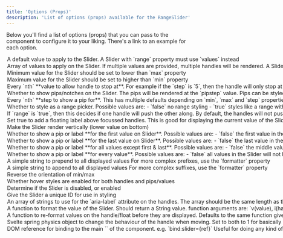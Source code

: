 ```yaml
---
title: 'Options (Props)'
description: 'List of options (props) available for the RangeSlider'
---
```


Below you'll find a list of options (props) that you can pass to the component to
configure it to your liking. There's a link to an example for each option.

<Option propName="value" propType="Number" defaultValue="50" link="values">  
  A default value to apply to the Slider. 
  <Info>A Slider with `range` property must use `values` instead</Info>
</Option>

<Option propName="values" propType="Array" defaultValue="[50]" link="values">
  Array of values to apply on the Slider. If multiple values are provided, multiple handles will be rendered.  
  <Info>A Slider with `range` property set can only have two values max</Info>
</Option>

<Option propName="min" propType="Number" defaultValue="0" link="min-max">
  Minimum value for the Slider  
  should be set to lower than `max` property
</Option>

<Option propName="max" propType="Number" defaultValue="100" link="min-max">
  Maximum value for the Slider  
  should be set to higher than `min` property
</Option>

<Option propName="step" propType="Number" defaultValue="1" link="steps">
  Every `nth` **value to allow handle to stop at**. For example if the `step` is 
  `5`, then the handle will only stop at `5`, `10`, `15`, `20`, etc.  
  <Info>should be a positive value</Info>
</Option>

<Option propName="pips" propType="Boolean" defaultValue="false" link="pips">
  Whether to show pips/notches on the Slider. The pips will be rendered at the
  `pipstep` value. Pips can be styled as necessary but by default sit below the
  Slider (Horizontal) like a gauge.
</Option>

<Option propName="pipstep" propType="Number" defaultValue="1" link="pip-steps">
  Every `nth` **step to show a pip for**. This has multiple defaults depending on
  `min`, `max` and `step` properties. A sensible default is chosen, but can be overridden.
  <Info>should be a positive value</Info>
</Option>

<Option propName="range" propType={["Boolean","String"]} defaultValue="false" link="range">
  Whether to style as a range picker. Possible values are: 
  - `false` no range styling
  - `true` styles like a range with a `min` and `max`
  - `min` styles like a range going from `min` to `value`
  - `max` styles like a range going from `value` to `max`

  <Info>A Slider with `range=min/max` or `range=true` only have one or two values respectively.</Info>
</Option>

<Option propName="pushy" propType="Boolean" defaultValue="false" link="range#pushy-range-handles">
  If `range` is `true`, then this decides if one handle will push the other along. By default, the handles 
  will not push each other along, they will block each other.
</Option>

<Option propName="float" propType="Boolean" defaultValue="false" link="float">
  Set true to add a floating label above focussed handles. This is good for displaying the
  current value of the Slider while interacting with it.
</Option>

<Option propName="vertical" propType="Boolean" defaultValue="false" link="vertical">
  Make the Slider render vertically (lower value on bottom)
</Option>

<Option propName="first" propType={["Boolean","String"]} defaultValue="false" link="pips#control-the-display">
  Whether to show a pip or label **for the first value on Slider**. Possible values are:  
  - `false` the first value in the Slider will not have a pip or label
  - `pip` a pip (only) will be shown for the first value
  - `label` label (and pip) is shown on the first value
</Option>

<Option propName="last" propType={["Boolean","String"]} defaultValue="false" link="pips#control-the-display">
  Whether to show a pip or label **for the last value on Slider**. Possible values are:  
  - `false` the last value in the Slider will not have a pip or label
  - `pip` a pip (only) will be shown for the last value
  - `label` label (and pip) is shown on the last value
</Option>

<Option propName="rest" propType={["Boolean","String"]} defaultValue="false" link="pips#control-the-display">
  Whether to show a pip or label **for all values except first & last**. Possible values are:  
  - `false` the middle values in the Slider will not have a pip or label
  - `pip` a pip (only) will be shown for the middle values
  - `label` label (and pip) is shown on the middle values
</Option>

<Option propName="all" propType={["Boolean","String"]} defaultValue="false" link="pips#control-the-display">
  Whether to show a pip or label **for every value**.  Possible values are:  
  - `false` all values in the Slider will not have a pip or label
  - `pip` a pip (only) will be shown for all values
  - `label` label (and pip) is shown on all values

  <Info>The same as combining `first`, `last` and `rest`.</Info>
</Option>

<Option propName="prefix" propType="String" defaultValue="''" link="prefix-suffix#simple--prefix">
  A simple string to prepend to all displayed values
  <Info>For more complex prefixes, use the `formatter` property</Info>
</Option>

<Option propName="suffix" propType="String" defaultValue="''" link="prefix-suffix#simple--suffix">
  A simple string to append to all displayed values
  <Info>For more complex suffixes, use the `formatter` property</Info>
</Option>

<Option propName="reversed" propType="Boolean" defaultValue="false" link="reversed">
  Reverse the orientation of min/max
</Option>

<Option propName="hoverable" propType="Boolean" defaultValue="true" link="float#float-without-hover">
  Whether hover styles are enabled for both handles and pips/values
</Option>

<Option propName="disabled" propType="Boolean" defaultValue="false" link="disabled">
  Determine if the Slider is disabled, or enabled
</Option>

<Option propName="id" propType="String" defaultValue="''" link="range#styling-range">
  Give the Slider a unique ID for use in styling
</Option>

<Option propName="ariaLabels" propType="Array" defaultValue="[]" link="./a11y#aria-labels">
  An array of strings to use for the `aria-label` attribute on the handles.  
  <Info>The array should be the same length as the `values` array.</Info>
</Option>

<Option propName="formatter" propType="Function" defaultValue="(v,i,p) => v" link="formatter">
  A function to format the value of the Slider. Should return a String value.
  <Info>function arguments are: `v(value), i(handle index), p(percent)`</Info>
</Option>

<Option propName="handleFormatter" propType="Function" defaultValue="formatter()" link="formatter#multiple-formatters">
  A function to re-format values on the handle/float before they are displayed. Defaults to the same function given to the `formatter` property.
  <Info>function arguments are: `v(value), i(handle index), p(percent)`</Info>
</Option>

<Option propName="springValues" propType="Object" defaultValue="{ stiffness: 0.15, damping: 0.4 }" link="easing">
  Svelte spring physics object to change the behaviour of the handle when moving.
  <Info>Set to both to 1 for basically no spring effect</Info>
</Option>

<Option propName="slider" propType="Element" defaultValue="undefined">
  DOM reference for binding to the main `<div />` of the component.  
  e.g. `bind:slider={ref}`
  <Info>Useful for doing any kind of manipulation at mount time</Info>
</Option>
